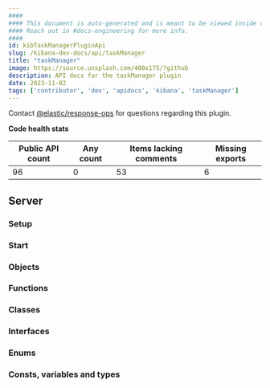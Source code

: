 ```yaml
---
####
#### This document is auto-generated and is meant to be viewed inside our experimental, new docs system.
#### Reach out in #docs-engineering for more info.
####
id: kibTaskManagerPluginApi
slug: /kibana-dev-docs/api/taskManager
title: "taskManager"
image: https://source.unsplash.com/400x175/?github
description: API docs for the taskManager plugin
date: 2023-11-02
tags: ['contributor', 'dev', 'apidocs', 'kibana', 'taskManager']
---
```




Contact [@elastic/response-ops](https://github.com/orgs/elastic/teams/response-ops) for questions regarding this plugin.

**Code health stats**

| Public API count  | Any count | Items lacking comments | Missing exports |
|-------------------|-----------|------------------------|-----------------|
| 96 | 0 | 53 | 6 |

## Server

### Setup
<DocDefinitionList data={[taskManagerObj.server.setup]}/>

### Start
<DocDefinitionList data={[taskManagerObj.server.start]}/>

### Objects
<DocDefinitionList data={taskManagerObj.server.objects}/>

### Functions
<DocDefinitionList data={taskManagerObj.server.functions}/>

### Classes
<DocDefinitionList data={taskManagerObj.server.classes}/>

### Interfaces
<DocDefinitionList data={taskManagerObj.server.interfaces}/>

### Enums
<DocDefinitionList data={taskManagerObj.server.enums}/>

### Consts, variables and types
<DocDefinitionList data={taskManagerObj.server.misc}/>

